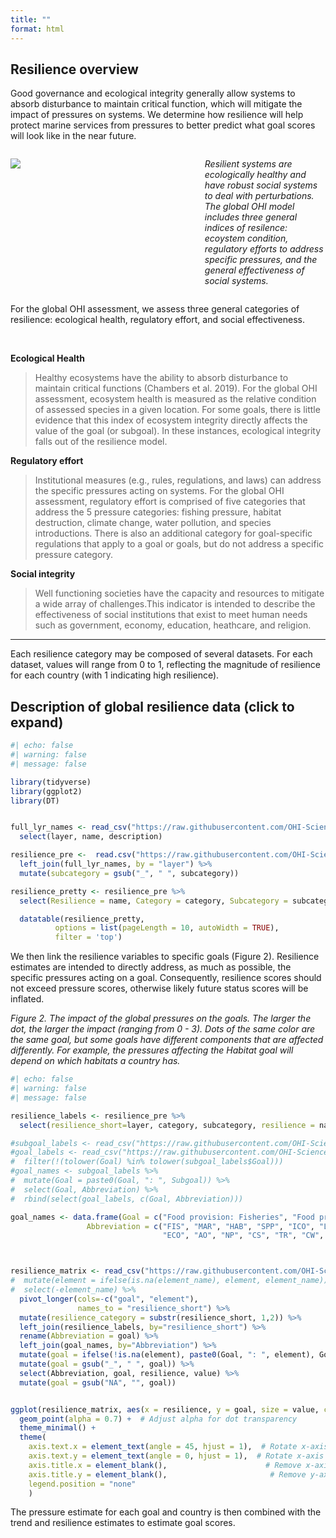 ```yaml
---
title: ""
format: html
---
```


## Resilience overview
Good governance and ecological integrity generally allow systems to absorb disturbance to maintain critical function, which will mitigate the impact of pressures on systems. We determine how resilience will help protect marine services from pressures to better predict what goal scores will look like in the near future.  


:::: {.columns} 

::: {.column width="60%"}
![](https://user-images.githubusercontent.com/5685517/144619094-965f3546-d36a-40d5-8f89-07cadffed41e.png)

:::

::: {.column width="40%"}
*Resilient systems are ecologically healthy and have robust social systems to deal with perturbations. The global OHI model includes three general indices of resilence: ecoystem condition, regulatory efforts to address specific pressures, and the general effectiveness of social systems.*


:::

::::

For the global OHI assessment, we assess three general categories of resilience: ecological health, regulatory effort, and social effectiveness. 

<br>

**Ecological Health**

> Healthy ecosystems have the ability to absorb disturbance to maintain critical functions (Chambers et al. 2019). For the global OHI assessment, ecosystem health is measured as the relative condition of assessed species in a given location. For some goals, there is little evidence that this index of ecosystem integrity directly affects the value of the goal (or subgoal). In these instances, ecological integrity falls out of the resilience model.


**Regulatory effort**

> Institutional measures (e.g., rules, regulations, and laws) can address the specific pressures acting on systems. For the global OHI assessment, regulatory effort is comprised of five categories that address the 5 pressure categories: fishing pressure, habitat destruction, climate change, water pollution, and species introductions. There is also an additional category for goal-specific regulations that apply to a goal or goals, but do not address a specific pressure category.  


**Social integrity**

> Well functioning societies have the capacity and resources to mitigate a wide array of challenges.This indicator is intended to describe the effectiveness of social institutions that exist to meet human needs such as government, economy, education, heathcare, and religion.

----

Each resilience category may be composed of several datasets. For each dataset, values will range from 0 to 1, reflecting the magnitude of resilience for each country (with 1 indicating high resilience).  

::: {.callout-note collapse=true}

## Description of global resilience data (click to expand)

```r
#| echo: false
#| warning: false
#| message: false

library(tidyverse)
library(ggplot2)
library(DT)


full_lyr_names <- read_csv("https://raw.githubusercontent.com/OHI-Science/ohi-global/draft/metadata_documentation/layers_eez_base.csv") %>% 
  select(layer, name, description)

resilience_pre <-  read.csv("https://raw.githubusercontent.com/OHI-Science/ohi-global/draft/eez/conf/resilience_categories.csv") %>% 
  left_join(full_lyr_names, by = "layer") %>% 
  mutate(subcategory = gsub("_", " ", subcategory))

resilience_pretty <- resilience_pre %>%
  select(Resilience = name, Category = category, Subcategory = subcategory, Description = description)

  datatable(resilience_pretty,
          options = list(pageLength = 10, autoWidth = TRUE),
          filter = 'top')
```

:::


We then link the resilience variables to specific goals (Figure 2). Resilience estimates are intended to directly address, as much as possible, the specific pressures acting on a goal. Consequently, resilience scores should not exceed pressure scores, otherwise likely future status scores will be inflated.

*Figure 2. The impact of the global pressures on the goals. The larger the dot, the larger the impact (ranging from 0 - 3). Dots of the same color are the same goal, but some goals have different components that are affected differently. For example, the pressures affecting the Habitat goal will depend on which habitats a country has.*

```r
#| echo: false
#| warning: false
#| message: false

resilience_labels <- resilience_pre %>%
  select(resilience_short=layer, category, subcategory, resilience = name)

#subgoal_labels <- read_csv("https://raw.githubusercontent.com/OHI-Science/ohi-global/draft/metadata_documentation/ohi_model/tables/Subgoal_Descriptions.csv") 
#goal_labels <- read_csv("https://raw.githubusercontent.com/OHI-Science/ohi-global/draft/metadata_documentation/ohi_model/tables/ten_goals.csv") %>%
#  filter(!(tolower(Goal) %in% tolower(subgoal_labels$Goal)))
#goal_names <- subgoal_labels %>%
#  mutate(Goal = paste0(Goal, ": ", Subgoal)) %>%
#  select(Goal, Abbreviation) %>%
#  rbind(select(goal_labels, c(Goal, Abbreviation)))

goal_names <- data.frame(Goal = c("Food provision: Fisheries", "Food provision: Mariculture", "Biodiversity: Habitat", "Biodiversity: Species condition", "Sense of place: Iconic species", "Sense of place: Lasting special places", "Livelihoods", "Economies", "Artisanal Fishing Opportunity", "Natural Products", "Carbon Storage", "Tourism and Recreation", "Clean Waters", "Coastal Protection"),
                 Abbreviation = c("FIS", "MAR", "HAB", "SPP", "ICO", "LSP", "LIV",
                                  "ECO", "AO", "NP", "CS", "TR", "CW", "CP"))



resilience_matrix <- read_csv("https://raw.githubusercontent.com/OHI-Science/ohi-global/draft/eez/conf/resilience_matrix.csv") %>%
#  mutate(element = ifelse(is.na(element_name), element, element_name)) %>%
#  select(-element_name) %>%
  pivot_longer(cols=-c("goal", "element"),
               names_to = "resilience_short") %>%
  mutate(resilience_category = substr(resilience_short, 1,2)) %>%
  left_join(resilience_labels, by="resilience_short") %>%
  rename(Abbreviation = goal) %>%
  left_join(goal_names, by="Abbreviation") %>%
  mutate(goal = ifelse(!is.na(element), paste0(Goal, ": ", element), Goal)) %>%
  mutate(goal = gsub("_", " ", goal)) %>%
  select(Abbreviation, goal, resilience, value) %>%
  mutate(goal = gsub("NA", "", goal))


ggplot(resilience_matrix, aes(x = resilience, y = goal, size = value, color = Abbreviation)) +
  geom_point(alpha = 0.7) +  # Adjust alpha for dot transparency
  theme_minimal() +
  theme(
    axis.text.x = element_text(angle = 45, hjust = 1),  # Rotate x-axis labels
    axis.text.y = element_text(angle = 0, hjust = 1),  # Rotate x-axis labels
    axis.title.x = element_blank(),                      # Remove x-axis title
    axis.title.y = element_blank(),                       # Remove y-axis title
    legend.position = "none"
    ) 


```


The pressure estimate for each goal and country is then combined with the trend and resilience estimates to estimate goal scores.
